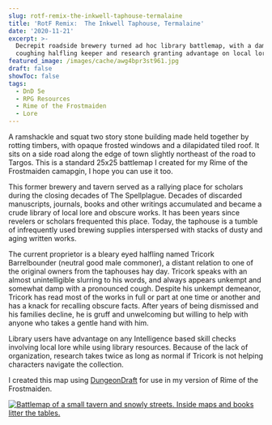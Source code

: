 ```yaml
---
slug: rotf-remix-the-inkwell-taphouse-termalaine
title: 'RotF Remix:  The Inkwell Taphouse, Termalaine'
date: '2020-11-21'
excerpt: >-
  Decrepit roadside brewery turned ad hoc library battlemap, with a damp,
  coughing halfling keeper and research granting advantage on local lore checks.
featured_image: /images/cache/awg4bpr3st961.jpg
draft: false
showToc: false
tags:
  - DnD 5e
  - RPG Resources
  - Rime of the Frostmaiden
  - Lore
---
```


A ramshackle and squat two story stone building made held together by rotting timbers, with opaque frosted windows and a dilapidated tiled roof. It sits on a side road along the edge of town slightly northeast of the road to Targos.  This is a standard 25x25 battlemap I created for my Rime of the Frostmaiden camapgin, I hope you can use it too.

This former brewery and tavern served as a rallying place for scholars during the closing decades of The Spellplague. Decades of discarded manuscripts, journals, books and other writings accumulated and became a crude library of local lore and obscure works. It has been years since revelers or scholars frequented this place. Today, the taphouse is a tumble of infrequently used brewing supplies interspersed with stacks of dusty and aging written works.

The current proprietor is a bleary eyed halfling named Tricork Barrelbounder (neutral good male commoner), a distant relation to one of the original owners from the taphouses hay day. Tricork speaks with an almost unintelligible slurring to his words, and always appears unkempt and somewhat damp with a pronounced cough. Despite his unkempt demeanor, Tricork has read most of the works in full or part at one time or another and has a knack for recalling obscure facts. After years of being dismissed and his families decline, he is gruff and unwelcoming but willing to help with anyone who takes a gentle hand with him.

Library users have advantage on any Intelligence based skill checks involving local lore while using library resources. Because of the lack of organization, research takes twice as long as normal if Tricork is not helping characters navigate the collection.

I created this map using [DungeonDraft](https://dungeondraft.net/) for use in my version of Rime of the Frostmaiden.

[![Battlemap of a small tavern and snowly streets. Inside maps and books litter the tables.](/images/cache/awg4bpr3st961.jpg)](/images/cache/awg4bpr3st961.jpg)
